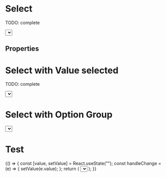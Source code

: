 


<Meta title="Atoms/Select" component={Select} />

# Select

TODO: complete

<Preview>
  <Story name="default" parameters={{ decorators: [withKnobs, withA11y] }}>
    <Select
      label={text("label", "Select Label")}
      name={text("name", "Select name")}
      placeholder="Select an Option"
      options={[
        { label: "Option 1", value: "1" },
        { label: "Option 2", value: "2" },
        { label: "Option 3", value: "3" },
        { label: "Option 4", value: "4" },
      ]}
      onChange={action("onChange")}
    ></Select>
  </Story>
</Preview>

## Properties

<Props of={Select.type} />

# Select with Value selected

TODO: complete

<Preview>
  <Story
    name="with value selected"
    parameters={{ decorators: [withKnobs, withA11y] }}
  >
    <Select
      label="Select Label"
      name="Select name"
      placeholder="Select an Option"
      options={[
        { label: "Option 1", value: "1" },
        { label: "Option 2", value: "2" },
        { label: "Option 3", value: "3" },
        { label: "Option 4", value: "4" },
      ]}
      value="1"
    ></Select>
  </Story>
</Preview>

# Select with Option Group

<Preview>
  <Story name="with group" parameters={{ decorators: [withKnobs, withA11y] }}>
    <Select
      label="Select Label"
      name="Select name"
      placeholder="Select an Option"
      options={[
        {
          group: "A",
          options: [
            { label: "Option 1", value: "1" },
            { label: "Option 2", value: "2" },
          ],
        },
        {
          group: "B",
          options: [
            { label: "Option 3", value: "3" },
            { label: "Option 4", value: "4" },
          ],
        },
      ]}
    ></Select>
  </Story>
</Preview>

# Test

<Preview>
  <Story name="test" parameters={{ decorators: [withKnobs, withA11y] }}>
    {() => {
      const [value, setValue] = React.useState("");
      const handleChange = (e) => {
        setValue(e.value);
      };
      return (
        <Select
          label="Select Label"
          name="Select name"
          placeholder="Select an Option"
          value={value}
          onChange={handleChange}
          options={[
            {
              group: "A",
              options: [
                { label: "Option 1", value: "1" },
                { label: "Option 2", value: "2" },
              ],
            },
            {
              group: "B",
              options: [
                { label: "Option 3", value: "3" },
                { label: "Option 4", value: "4" },
              ],
            },
          ]}
        ></Select>
      );
    }}
  </Story>
</Preview>
